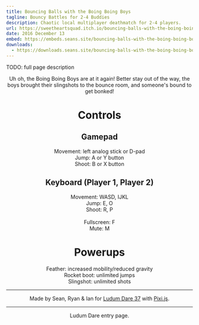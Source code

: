 ```yaml
---
title: Bouncing Balls with the Boing Boing Boys
tagline: Bouncy Battles for 2-4 Buddies
description: Chaotic local multiplayer deathmatch for 2-4 players.
url: https://sweetheartsquad.itch.io/bouncing-balls-with-the-boing-boing-boys
date: 2016 December 13
embed: https://embeds.seans.site/bouncing-balls-with-the-boing-boing-boys/?click
downloads:
  - https://downloads.seans.site/bouncing-balls-with-the-boing-boing-boys/
---
```


TODO: full page description


<p style="text-align: center;">
	Uh oh, the Boing Boing Boys are at it again! Better stay out of the way, the boys brought their slingshots to the bounce room, and someone's bound to get bonked!
</p>
<h1 style="text-align: center;">Controls</h1>
<h2 style="text-align: center;">Gamepad</h2>
<p style="text-align: center;">
	Movement: left analog stick or D-pad
	<br style="">
	Jump: A or Y button
	<br style="">
	Shoot: B or X button
</p>
<h2 style="text-align: center;">Keyboard (Player 1, Player 2)</h2>
<p style="text-align: center;">
	Movement: WASD, IJKL
	<br style="">
	Jump: E, O
	<br style="">
	Shoot: R, P
	<br style="">
	<br style="">
	Fullscreen: F
	<br style="">
	Mute: M
</p>
<h1 style="text-align: center;">Powerups</h1>
<p style="text-align: center;">Feather: increased mobility/reduced gravity<br style="">
Rocket boot: unlimited jumps<br style="">
Slingshot: unlimited shots
</p>
<hr style="">
<p style="text-align: center;">
	Made by Sean, Ryan &amp; Ian for <a href="https://ldjam.com/" rel="nofollow noopener" referrerpolicy="origin" style="">Ludum Dare 37</a> with <a href="http://www.pixijs.com/" rel="nofollow noopener" referrerpolicy="origin" style="">Pixi.js</a><a style=""></a>.
</p>
<hr style="">
<p style="text-align: center;">
	<a rel="nofollow noopener" referrerpolicy="origin" style="">Ludum Dare entry page</a>.
</p>
